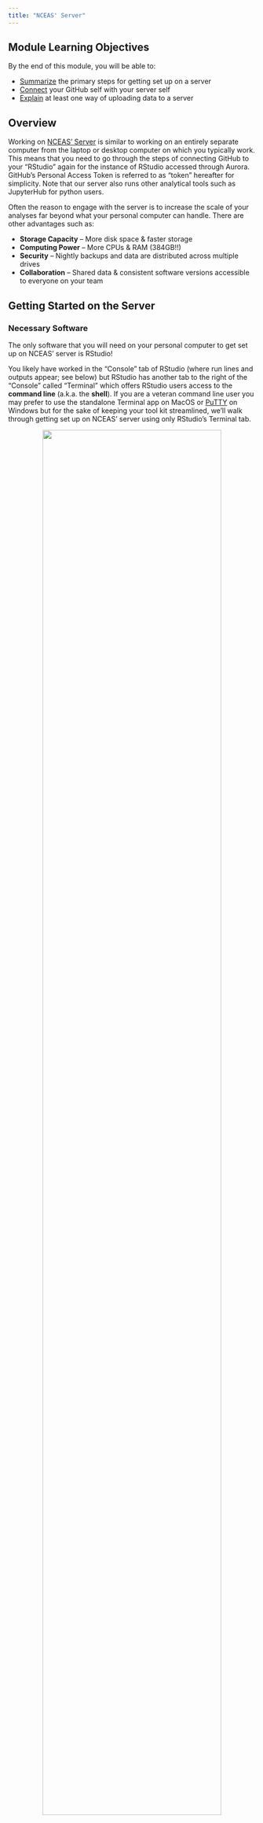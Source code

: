 ```yaml
---
title: "NCEAS' Server"
---
```


## Module Learning Objectives

By the end of this module, you will be able to:

- <u>Summarize</u> the primary steps for getting set up on a server
- <u>Connect</u> your GitHub self with your server self
- <u>Explain</u> at least one way of uploading data to a server

## Overview

Working on [NCEAS' Server](https://aurora.nceas.ucsb.edu/) is similar to working on an entirely separate computer from the laptop or desktop computer on which you typically work. This means that you need to go through the steps of connecting GitHub to your "RStudio" again for the instance of RStudio accessed through Aurora. GitHub's Personal Access Token is referred to as "token" hereafter for simplicity. Note that our server also runs other analytical tools such as JupyterHub for python users.

Often the reason to engage with the server is to increase the scale of your analyses far beyond what your personal computer can handle. There are other advantages such as:

- **Storage Capacity** -- More disk space & faster storage
- **Computing Power** -- More CPUs & RAM (384GB!!)
- **Security** -- Nightly backups and data are distributed across multiple drives
- **Collaboration** -- Shared data & consistent software versions accessible to everyone on your team

## Getting Started on the Server

### Necessary Software

The only software that you will need on your personal computer to get set up on NCEAS' server is RStudio!

You likely have worked in the "Console" tab of RStudio  (where run lines and outputs appear; see below) but RStudio has another tab to the right of the "Console" called "Terminal" which offers RStudio users access to the **command line** (a.k.a. the **shell**). If you are a veteran command line user you may prefer to use the standalone Terminal app on MacOS or [PuTTY](https://www.chiark.greenend.org.uk/~sgtatham/putty/) on Windows but for the sake of keeping your tool kit streamlined, we'll walk through getting set up on NCEAS' server using only RStudio's Terminal tab.

<p align="center">
<img src="images/server/server-login-1-console.png" width="85%"/>
</p>

The Terminal does not accept R syntax (and the Console doesn't accept Terminal syntax) so you may notice that some of the code we'll walk you through below is formatted differently than you would write an R script.

<p align="center">
<img src="images/server/server-login-2-terminal.png" width="85%"/>
</p>

### Get Invited!

In order to access the server (and follow the instructions below) we'll need to create an account on the server for you. Please email [someone on our team](https://lter.github.io/scicomp/staff.html) or **scicomp@nceas.ucsb.edu** so that we can contact NCEAS' IT team and get an invite email sent to you.

In that email, please include the name and email addresses of all of your team members who want to access the server. After that information has been received, NCEAS' IT team will create accounts for all of those people and will send you an invitation email to set up your account on the server.

An example of what that email may look like is included below but there are two key pieces of information:

1. Your username
2. Your temporary password (covered by a **<span style="color:red">red bar</span>** in the screenshot).

If you have not received that email, check your Spam folder for emails from Thomas Hetmank (hetmank@nceas.ucsb.edu) or Nick Outin (outin@nceas.ucsb.edu). If you have not received the email and it is not in your Spam, reach out to our team and we will work to get an invite sent to you.

<p align="center">
<img src="images/server/server-login-3-invite-email.png" width="85%"/>
</p>

### Signing into the Server

In the following instructions, all words that look `like this` should be typed into the Terminal tab and run by pressing return or enter. Note that typing these commands into an R script or R Markdown will not work because it will attempt to run in the Console. All words that look `[like this]` (i.e., bracketed) should also be typed into the Terminal tab but the specific text should be replaced in a user-specific way that is clarified in the nearby text.

1. In the Terminal pane of RStudio, you will "ssh" into the server by running the following code: `ssh [your username]@aurora.nceas.ucsb.edu`.  It is @aurora because **the name of the server is Aurora**.

2. If this is the first time you've accessed the server you will need to enter `yes` to accept the server's SSH key.

3. You will then be prompted to enter your `[temporary password]` (see the above email example). **Note that the cursor will not advance as you type but it is registering your entries! There will be no indication that you are typing (such as: "•••••••••")** This throws off many users so hopefully the above note helps set your mind at ease.

4. You will then be prompted to change your "expired" password. We consider your temporary password to be expired as soon as you use it because sharing passwords via email is not secure and this "expiration" lets you set the password to something that only you know at the outset of your time in the server. **Note again that the cursor will not advance as you type but it is working!** To update your password, enter your `[temporary password]`, then `[your strong new password]` and finally re-type `[your strong new password]` to confirm it. Note that your new password should not be "your strong new password" :)

5. You are ready to go! Run `exit` to log out of the server in the Terminal tab.

6. Now that you have set a new password, use your favorite web browser (e.g., Firefox, Chrome, etc.) to access [Aurora](https://aurora.nceas.ucsb.edu/) and click "Login to RStudio Server"

8. In the resulting page, you can sign in with the same username and password you just signed in on the Terminal tab with.

9. You should now be in something that looks very much like RStudio but is housed in a tab on your browser! We will work together from here on out so once you have reached this point, let our team know and we can gather the group before continuing.

If the above steps have not resulted in successfully accessing Aurora, consult [NCEAS' instructions on first login](https://help.nceas.ucsb.edu/NCEAS/Computing/first_login_to_nceas_analytical_server) and/or [SSH-specific instructions for Mac vs. Windows](https://help.nceas.ucsb.edu/NCEAS/Computing/connecting_to_linux_using_ssh.html) and/or email us!

### Connecting GitHub and the Server

Your server "self" is essentially a different computer that you access via a browser (or command line in some cases). Because of this, you will need to tell GitHub that your server self is allowed to access your GitHub self's content. To do this you'll need to authenticate via personal access token or SSH key pair. Revisit our [authentication instructions](https://lter.github.io/workshop-github/#connect-git-and-github) in the "Workshop Preparation" section of the workshop home page for details.

:::callout-tip
## Server + PAT Note

If you choose token-based authentication you'll also need to tell the server to store your token for some amount of time otherwise the server will "forget" it between sessions.

In the Terminal pane of the server's RStudio session run the following code: 

```bash
git config --global credential.helper 'cache --timeout=10000000'
```

This tells your server self to remember your token for 10 million minutes (roughly 20 years).
:::

### Optional Other Steps

You may want to configure additional settings, such as:

- The default branch name (for new repositories)

```r
usethis::git_default_branch_configure(name = "main")
```

## Working on the Server

Once you're properly set up, working on the server should be completely seamless! Instead of opening RStudio on your computer you'll open a browser and work on the server from there but otherwise the feeling and process of version control should be identical. Eventually you may even want to make commits on your computer, push them to GitHub (after pulling!), then pull those same commits down to your server self and continue working there.

You'll find working on the server to be dramatically faster for computationally-intense operations so we hope this guide has been helpful in getting you prepared to take advantage of that benefit!

## Uploading Data to the Server

### Via RStudio

If you are uploading a single file, it may be most convenient to use RStudio's data upload capabilities. In the "Files" pane (default is top right but it may differ on your computer), you can click the button that is a white rectangle with a **<span style="color:gold">yellow</span>** circle with an upward facing arrow inside of it. In the below image the relevant button is in a **<span style="color:red">red</span>** square.

<p align="center">
<img src="images/server/server-upload-1.png" width="75%"/>
</p>

Clicking that button allows you to choose (1) where you want the uploaded file to go and (2) which file you want to upload.

<p align="center">
<img src="images/server/server-upload-2.png" width="75%"/>
</p>

You can also download data via the RStudio interface. To download a file, check the box next to it in the "Files" pane.

<p align="center">
<img src="images/server/server-download-1.png" width="75%"/>
</p>

Once the box is checked, click the gear icon then click the "Export..." option (about halfway down). In the image below this option is surrounded by a **<span style="color:red">red</span>** square

<p align="center">
<img src="images/server/server-download-2.png" width="75%"/>
</p>

In the resulting box you can choose to rename the file before downloading to your local computer. After renaming the file (or keeping its original name), click the "Download" button and the download should begin after a moment.

<p align="center">
<img src="images/server/server-download-3.png" width="65%"/>
</p>

These methods are effective for one or a few files being up/downloaded to the same directory but can quickly become cumbersome if you want to handle many files or a few files to several different folders.

### Via sFTP Software

If you want to upload or download many files we recommend using sFTP software (<u>s</u>ecure <u>F</u>ile <u>T</u>ransfer <u>P</u>rotocol). We use [Cyberduck](https://cyberduck.io/) internally, though there are alternatives like [WinSCP](https://winscp.net/eng/index.php). Both programs are free to use and more than capable of uploading and download many files to/from the server quickly and easily.

Once you have installed one of these programs, you can sign in to the server from the sFTP program using your server username and password and can then upload or download files from your personal computer in the same way as you would move files among folders within your personal computer.

#### Cyberduck Set Up Tutorial

Here we briefly demonstrate how to set up a connection between Cyberduck and NCEAS' Server. Note that you must have already installed Cyberduck to follow these steps.

1. In the Cyberduck window, click the "Open Connection" button with an icon of a globe with a plus sign. In the below image the button has a **<span style="color:red">red</span>** square around it.

<p align="center">
<img src="images/server/server-cyberduck-1.png" width="100%"/>
</p>

2. In the resulting window, input the following information:

    - "Server" -- "aurora.nceas.ucsb.edu"
    - "Username" -- whatever your username on the server is
    - "Password" -- your password to the server
    - "Port" -- change it to "22" (it will start as "21")

<p align="center">
<img src="images/server/server-cyberduck-2.png" width="85%"/>
</p>

3. Also, click the dropdown menu at the top that says "FTP (File Transfer Protocol) and select "SFTP (SSH File Transfer Protocol)" from the set of available options.

<p align="center">
<img src="images/server/server-cyberduck-3.png" width="85%"/>
</p>

4. Once you've input the above information, click the "Connect" button and you should have access to the server! You can now click around the different folders you have access to and upload or download from there.

- To download: click the files/folders that you want and they should begin downloading to your personal computer
- To upload: drag and drop the files where you want them

### Via the Command Line

If you are more comfortable with a CLI (<u>C</u>ommand <u>L</u>ine <u>I</u>nterface) you can also use that method of uploading/downloading. The command line includes the Terminal pane in RStudio, Terminal app for Macs, PuTTY, and gitBash among others. CLI can be a great tool to leverage filenames or types to filter specific files you would like to upload / download. Text in code chunks below are command line commands and any bracketed text `[like this]` should be replaced by some user-specific information before running.

This portion of the tutorial is focused on using the command line to interact with the server. That said, if you're interested in the command line more generally or for other purposes, please reach out to [our team](https://lter.github.io/scicomp/staff.html)!

#### CLI Option A: `scp`

The `scp` command can be used to *upload* a file or folder from your computer to the server.

1A. Navigate to the folder <u>on your computer</u> containing the file(s) you want to upload

```bash
cd [folder]
```

- Note that if the folder name has spaces you'll need to "escape" the space by using a backslash (`\`)

```bash
cd [folder\ name]
```

2A. Now you can upload that file to the server!

```bash
scp [file_name] [user]@aurora.nceas.ucsb.edu:/[path/to/destination_folder/]
```

If instead you'd like to upload all of the files in a folder, do the following:

1B. Navigate to the folder containing the folder on your computer you want to upload (using `cd`)

```bash
cd [folder]
```

2B. Use `scp` with the recursive option (`-r`) to upload all of the files in that folder

```bash
scp -r [folder] [user]@aurora.nceas.ucsb.edu:/[path/to/destination_folder/]
```

- Note that this uploads all of the files in the folder *not* the folder itself so you may want to create a new folder on the server to upload your local folder's contents into.

Finally, note that you can also *download* files from the server to your local machine by simply switching the order of the machines:

```bash
scp [user]@aurora.nceas.ucsb.edu:/[path/to/server_folder/file_name] [local_folder] 
```

#### CLI Option B: `sftp`

The `get` command can be used to *download* a file.

1. Connect to the server

```bash
sftp [user]@aurora.nceas.ucsb.edu:/home/shares
```

Your prompt at the shell should now have switched to `sftp>` and although it is the same window you are now looking at the files on the server! Try it by typing the `ls` command at the prompts. This will list all the files and folders within the `shares` folder on Aurora.

2. Enter your group's folder in the `shares` folder

```bash
cd [your_group_folder]
```

3. If needed, continue using `cd` to get to the subfolder you want to access. Remember to "escape" any spaces in the folder name with backslashes!

```bash
cd [subfolder]
```

Note that most of the bash command will work, so you can use `ls` to list files and `pwd` to check your current path.

4. When you are in the folder containing the file(s) you want, download the file you want

```bash
get [file_name_server]
```

5. You can also upload a local file to the server by using the `put` sFTP command

```bash
put [file_name_local]
```

6. When you are done downloading, close the connection to the server

```bash
exit
```
